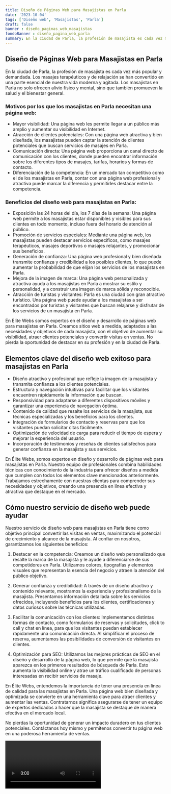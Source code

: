 ```yaml
---
title: Diseño de Páginas Web para Masajistas en Parla
date: '2023-10-04'
tags: ['Diseño web', 'Masajistas', 'Parla']
draft: false
banner : diseño_paginas_web_masajistas
fondoBanner : diseño_pagina_web_parla
summary: En la ciudad de Parla, la profesión de masajista es cada vez más popular y demandada. Los masajes terapéuticos y de relajación se han convertido en una parte esencial de nuestra vida moderna y agitada. Los masajistas en Parla no solo ofrecen alivio físico y mental, sino que también promueven la salud y el bienestar general.
---
```


## Diseño de Páginas Web para Masajistas en Parla

En la ciudad de Parla, la profesión de masajista es cada vez más popular y demandada. Los masajes terapéuticos y de relajación se han convertido en una parte esencial de nuestra vida moderna y agitada. Los masajistas en Parla no solo ofrecen alivio físico y mental, sino que también promueven la salud y el bienestar general.

### Motivos por los que los masajistas en Parla necesitan una página web:

- Mayor visibilidad: Una página web les permite llegar a un público más amplio y aumentar su visibilidad en Internet.
- Atracción de clientes potenciales: Con una página web atractiva y bien diseñada, los masajistas pueden captar la atención de clientes potenciales que buscan servicios de masajes en Parla.
- Comunicación directa: Una página web proporciona un canal directo de comunicación con los clientes, donde pueden encontrar información sobre los diferentes tipos de masajes, tarifas, horarios y formas de contacto.
- Diferenciación de la competencia: En un mercado tan competitivo como el de los masajistas en Parla, contar con una página web profesional y atractiva puede marcar la diferencia y permitirles destacar entre la competencia.

### Beneficios del diseño web para masajistas en Parla:

- Exposición las 24 horas del día, los 7 días de la semana: Una página web permite a los masajistas estar disponibles y visibles para sus clientes en todo momento, incluso fuera del horario de atención al público.
- Promoción de servicios especiales: Mediante una página web, los masajistas pueden destacar servicios específicos, como masajes terapéuticos, masajes deportivos o masajes relajantes, y promocionar sus beneficios.
- Generación de confianza: Una página web profesional y bien diseñada transmite confianza y credibilidad a los posibles clientes, lo que puede aumentar la probabilidad de que elijan los servicios de los masajistas en Parla.
- Mejora de la imagen de marca: Una página web personalizada y atractiva ayuda a los masajistas en Parla a mostrar su estilo y personalidad, y a construir una imagen de marca sólida y reconocible.
- Atracción de turistas y visitantes: Parla es una ciudad con gran atractivo turístico. Una página web puede ayudar a los masajistas a ser encontrados por turistas y visitantes que buscan relajarse y disfrutar de los servicios de un masajista en Parla.

En Elite Webs somos expertos en el diseño y desarrollo de páginas web para masajistas en Parla. Creamos sitios web a medida, adaptados a las necesidades y objetivos de cada masajista, con el objetivo de aumentar su visibilidad, atraer clientes potenciales y convertir visitas en ventas. No pierda la oportunidad de destacar en su profesión y en la ciudad de Parla.

<GifSeo />

<Cta />

## Elementos clave del diseño web exitoso para masajistas en Parla

- Diseño atractivo y profesional que refleje la imagen de la masajista y transmita confianza a los clientes potenciales.
- Estructura y navegación intuitivas para facilitar que los visitantes encuentren rápidamente la información que buscan.
- Responsividad para adaptarse a diferentes dispositivos móviles y garantizar una experiencia de navegación óptima.
- Contenido de calidad que resalte los servicios de la masajista, sus técnicas especializadas y los beneficios para los clientes.
- Integración de formularios de contacto y reservas para que los visitantes puedan solicitar citas fácilmente.
- Optimización de velocidad de carga para reducir el tiempo de espera y mejorar la experiencia del usuario.
- Incorporación de testimonios y reseñas de clientes satisfechos para generar confianza en la masajista y sus servicios.

En Élite Webs, somos expertos en diseño y desarrollo de páginas web para masajistas en Parla. Nuestro equipo de profesionales combina habilidades técnicas con conocimiento de la industria para ofrecer diseños a medida que cumplen con todos los elementos clave mencionados anteriormente. Trabajamos estrechamente con nuestras clientas para comprender sus necesidades y objetivos, creando una presencia en línea efectiva y atractiva que destaque en el mercado.

## Cómo nuestro servicio de diseño web puede ayudar

Nuestro servicio de diseño web para masajistas en Parla tiene como objetivo principal convertir las visitas en ventas, maximizando el potencial de crecimiento y alcance de la masajista. Al confiar en nosotros, garantizamos los siguientes beneficios:

1. Destacar en la competencia: Creamos un diseño web personalizado que resalte la marca de la masajista y le ayude a diferenciarse de sus competidores en Parla. Utilizamos colores, tipografías y elementos visuales que representan la esencia del negocio y atraen la atención del público objetivo.

2. Generar confianza y credibilidad: A través de un diseño atractivo y contenido relevante, mostramos la experiencia y profesionalismo de la masajista. Presentamos información detallada sobre los servicios ofrecidos, incluyendo beneficios para los clientes, certificaciones y datos curiosos sobre las técnicas utilizadas.

3. Facilitar la comunicación con los clientes: Implementamos distintas formas de contacto, como formularios de reservas y solicitudes, click to call y chat en línea, para que los visitantes puedan establecer rápidamente una comunicación directa. Al simplificar el proceso de reserva, aumentamos las posibilidades de conversión de visitantes en clientes.

4. Optimización para SEO: Utilizamos las mejores prácticas de SEO en el diseño y desarrollo de la página web, lo que permite que la masajista aparezca en los primeros resultados de búsqueda de Parla. Esto aumenta la visibilidad online y atrae un tráfico cualificado de personas interesadas en recibir servicios de masaje.

En Élite Webs, entendemos la importancia de tener una presencia en línea de calidad para las masajistas en Parla. Una página web bien diseñada y optimizada se convierte en una herramienta clave para atraer clientes y aumentar las ventas. Contratarnos significa asegurarse de tener un equipo de expertos dedicados a hacer que la masajista se destaque de manera efectiva en el mercado local.

No pierdas la oportunidad de generar un impacto duradero en tus clientes potenciales. Contáctanos hoy mismo y permitenos convertir tu página web en una poderosa herramienta de ventas.

<Video />

<CtaBot job='Masajistas' city='Parla'/>

<Gmaps query='Parla+españa+maps' />